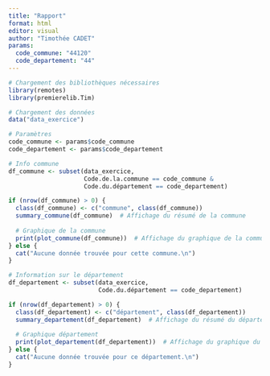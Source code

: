 ```yaml
---
title: "Rapport"
format: html
editor: visual
author: "Timothée CADET"
params:
  code_commune: "44120"  
  code_departement: "44"  
---
```


```r
# Chargement des bibliothèques nécessaires
library(remotes)
library(premierelib.Tim)

# Chargement des données
data("data_exercice")

# Paramètres
code_commune <- params$code_commune
code_departement <- params$code_departement

# Info commune
df_commune <- subset(data_exercice, 
                     Code.de.la.commune == code_commune & 
                     Code.du.département == code_departement)

if (nrow(df_commune) > 0) {
  class(df_commune) <- c("commune", class(df_commune))
  summary_commune(df_commune)  # Affichage du résumé de la commune
  
  # Graphique de la commune
  print(plot_commune(df_commune))  # Affichage du graphique de la commune
} else {
  cat("Aucune donnée trouvée pour cette commune.\n")
}

# Information sur le département
df_departement <- subset(data_exercice, 
                         Code.du.département == code_departement)

if (nrow(df_departement) > 0) {
  class(df_departement) <- c("département", class(df_departement))
  summary_departement(df_departement)  # Affichage du résumé du département
  
  # Graphique département
  print(plot_departement(df_departement))  # Affichage du graphique du département
} else {
  cat("Aucune donnée trouvée pour ce département.\n")
}

```




